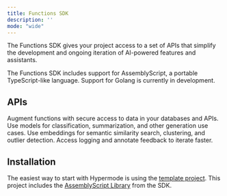 ```yaml
---
title: Functions SDK
description: ''
mode: "wide"
---
```


The Functions SDK gives your project access to a set of APIs that simplify the development and ongoing iteration of AI-powered features and assistants.

<Note>The Functions SDK includes support for AssemblyScript, a portable TypeScript-like language. Support for Golang is currently in development.</Note>

## APIs

<CardGroup cols={2}>
  <Card
    title="Connection"
    icon="server"
    href="/sdk/connection"
  >
    Augment functions with secure access to data in your databases and APIs.
  </Card>
  <Card
    title="Inference"
    icon="message-plus"
    href="/sdk/inference"
  >
    Use models for classification, summarization, and other generation use cases.
  </Card>
  <Card
    title="Search"
    icon="searchengin"
    href="/sdk/search"
  >
    Use embeddings for semantic similarity search, clustering, and outlier detection.
  </Card>
  <Card
    title="Console"
    icon="browsers"
    href="/sdk/console"
  >
    Access logging and annotate feedback to iterate faster.
  </Card>
</CardGroup>

## Installation

The easiest way to start with Hypermode is using the [template project](https://github.com/gohypermode/sample-project). This project includes the [AssemblyScript Library](https://www.npmjs.com/package/@hypermode/functions-as) from the SDK.